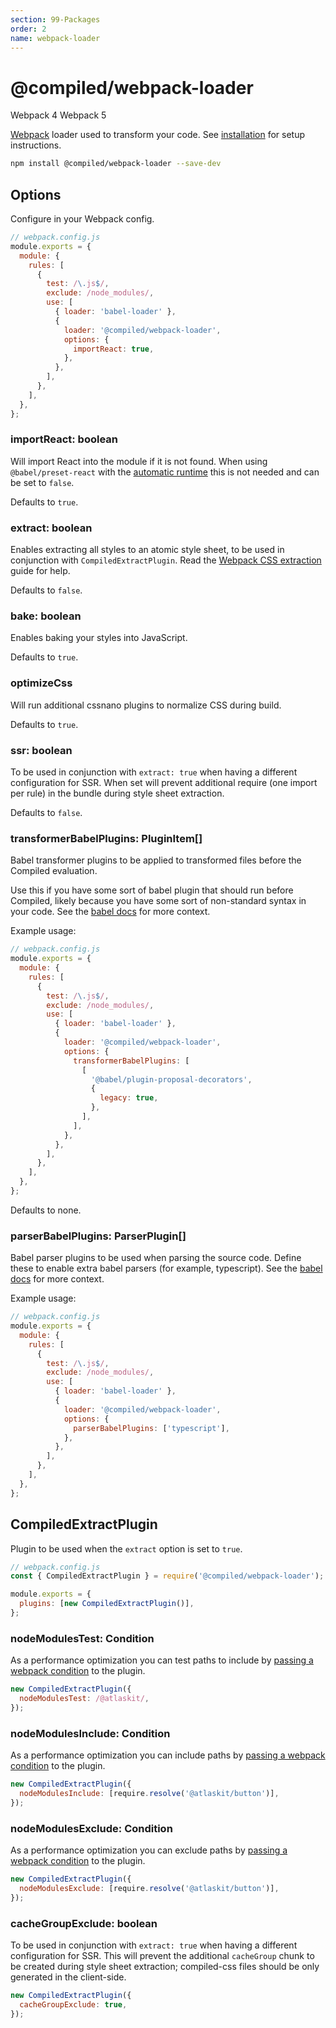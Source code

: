 ```yaml
---
section: 99-Packages
order: 2
name: webpack-loader
---
```


# @compiled/webpack-loader


<HorizontalStack gap={0.5} spacing={2}>
  <Lozenge>Webpack 4</Lozenge>
  <Lozenge>Webpack 5</Lozenge>
</HorizontalStack>

[Webpack](https://webpack.js.org/) loader used to transform your code.
See [installation](/installation#webpack) for setup instructions.

```bash
npm install @compiled/webpack-loader --save-dev
```

## Options

Configure in your Webpack config.

```js
// webpack.config.js
module.exports = {
  module: {
    rules: [
      {
        test: /\.js$/,
        exclude: /node_modules/,
        use: [
          { loader: 'babel-loader' },
          {
            loader: '@compiled/webpack-loader',
            options: {
              importReact: true,
            },
          },
        ],
      },
    ],
  },
};
```

### importReact: boolean

Will import React into the module if it is not found.
When using `@babel/preset-react` with the [automatic runtime](https://babeljs.io/docs/en/babel-preset-react#react-automatic-runtime) this is not needed and can be set to `false`.

Defaults to `true`.

### extract: boolean

Enables extracting all styles to an atomic style sheet,
to be used in conjunction with `CompiledExtractPlugin`.
Read the [Webpack CSS extraction](/css-extraction-webpack) guide for help.

Defaults to `false`.

### bake: boolean

Enables baking your styles into JavaScript.

Defaults to `true`.

### optimizeCss

Will run additional cssnano plugins to normalize CSS during build.

Defaults to `true`.

### ssr: boolean

To be used in conjunction with `extract: true` when having a different configuration for SSR.
When set will prevent additional require (one import per rule) in the bundle during style sheet extraction.

Defaults to `false`.

### transformerBabelPlugins: PluginItem[]

Babel transformer plugins to be applied to transformed files before the Compiled evaluation.

Use this if you have some sort of babel plugin that should run before Compiled,
likely because you have some sort of non-standard syntax in your code.
See the [babel docs](https://babeljs.io/docs/en/plugins/#transform-plugins) for more context.

Example usage:

```js
// webpack.config.js
module.exports = {
  module: {
    rules: [
      {
        test: /\.js$/,
        exclude: /node_modules/,
        use: [
          { loader: 'babel-loader' },
          {
            loader: '@compiled/webpack-loader',
            options: {
              transformerBabelPlugins: [
                [
                  '@babel/plugin-proposal-decorators',
                  {
                    legacy: true,
                  },
                ],
              ],
            },
          },
        ],
      },
    ],
  },
};
```

Defaults to none.

### parserBabelPlugins: ParserPlugin[]

Babel parser plugins to be used when parsing the source code. Define these to enable extra babel parsers (for example, typescript).
See the [babel docs](https://babeljs.io/docs/en/plugins/#syntax-plugins) for more context.

Example usage:

```js
// webpack.config.js
module.exports = {
  module: {
    rules: [
      {
        test: /\.js$/,
        exclude: /node_modules/,
        use: [
          { loader: 'babel-loader' },
          {
            loader: '@compiled/webpack-loader',
            options: {
              parserBabelPlugins: ['typescript'],
            },
          },
        ],
      },
    ],
  },
};
```

## CompiledExtractPlugin

Plugin to be used when the `extract` option is set to `true`.

```js
// webpack.config.js
const { CompiledExtractPlugin } = require('@compiled/webpack-loader');

module.exports = {
  plugins: [new CompiledExtractPlugin()],
};
```

### nodeModulesTest: Condition

As a performance optimization you can test paths to include by [passing a webpack condition](https://webpack.js.org/configuration/module/#condition) to the plugin.

```js
new CompiledExtractPlugin({
  nodeModulesTest: /@atlaskit/,
});
```

### nodeModulesInclude: Condition

As a performance optimization you can include paths by [passing a webpack condition](https://webpack.js.org/configuration/module/#condition) to the plugin.

```js
new CompiledExtractPlugin({
  nodeModulesInclude: [require.resolve('@atlaskit/button')],
});
```

### nodeModulesExclude: Condition

As a performance optimization you can exclude paths by [passing a webpack condition](https://webpack.js.org/configuration/module/#condition) to the plugin.

```js
new CompiledExtractPlugin({
  nodeModulesExclude: [require.resolve('@atlaskit/button')],
});
```

### cacheGroupExclude: boolean

To be used in conjunction with `extract: true` when having a different configuration for SSR.
This will prevent the additional `cacheGroup` chunk to be created during style sheet extraction; compiled-css files should be only generated in the client-side.

```js
new CompiledExtractPlugin({
  cacheGroupExclude: true,
});
```
